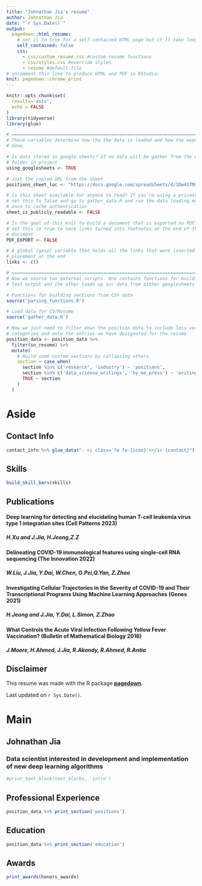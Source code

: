 ```yaml
---
title: "Johnathan Jia's resume"
author: Johnathan Jia
date: "`r Sys.Date()`"
output:
  pagedown::html_resume:
    # set it to true for a self-contained HTML page but it'll take longer to render
    self_contained: false
    css:
      - css/custom_resume.css #custom resume functions
      - css/styles.css #override styles
      - resume #default file
# uncomment this line to produce HTML and PDF in RStudio:
knit: pagedown::chrome_print
---
```


```r
knitr::opts_chunk$set(
  results='asis', 
  echo = FALSE
)
library(tidyverse)
library(glue)

# ======================================================================
# These variables determine how the the data is loaded and how the exports are
# done.

# Is data stored in google sheets? If no data will be gather from the csv/
# folder in project
using_googlesheets <- TRUE

# Just the copied URL from the sheet
positions_sheet_loc <- "https://docs.google.com/spreadsheets/d/1Dw4SfMmSLxjvs8-slv77KVzospBS7cglQBV2NAXlAGY/"

# Is this sheet available for anyone to read? If you're using a private sheet
# set this to false and go to gather_data.R and run the data loading manually
# once to cache authentication
sheet_is_publicly_readable <- FALSE

# Is the goal of this knit to build a document that is exported to PDF? If so
# set this to true to have links turned into footnotes at the end of the
# document
PDF_EXPORT <- FALSE

# A global (gasp) variable that holds all the links that were inserted for
# placement at the end
links <- c()

# ======================================================================
# Now we source two external scripts. One contains functions for building the
# text output and the other loads up our data from either googlesheets or csvs

# Functions for building sections from CSV data
source('parsing_functions.R') 

# Load data for CV/Resume
source('gather_data.R')

# Now we just need to filter down the position data to include less verbose
# categories and only the entries we have designated for the resume
position_data <- position_data %>% 
  filter(in_resume) %>% 
  mutate(
    # Build some custom sections by collapsing others
    section = case_when(
      section %in% c('research', 'industry') ~ 'positions', 
      section %in% c('data_science_writings', 'by_me_press') ~ 'writings',
      TRUE ~ section
    )
  ) 
```

Aside
================================================================================

Contact Info {#contact}
--------------------------------------------------------------------------------
```r
contact_info %>% glue_data("- <i class='fa fa-{icon}'></i> {contact}")
```

Skills {#skills}
--------------------------------------------------------------------------------
```r
build_skill_bars(skills)
```

Publications {#publications}
--------------------------------------------------------------------------------

#### Deep learning for detecting and elucidating human T-cell leukemia virus type 1 integration sites (Cell Patterns 2023)
##### H.Xu and **J.Jia**, H.Jeong,Z.Z

#### Delineating COVID-19 immunological features using single-cell RNA sequencing (The Innovation 2022)
##### W.Liu, **J.Jia**, Y.Dai, W.Chen, G.Pei,Q.Yan, Z.Zhao

#### Investigating Cellular Trajectories in the Severity of COVID-19 and Their Transcriptional Programs Using Machine Learning Approaches (Genes 2021)
##### H.Jeong and **J.Jia**, Y.Dai, L.Simon, Z.Zhao

#### What Controls the Acute Viral Infection Following Yellow Fever Vaccination? (Bulletin of Mathematical Biology 2016)
##### J.Moore, H.Ahmed, **J.Jia**, R.Akondy, R.Ahmed, R.Antia


Disclaimer {#disclaimer}
--------------------------------------------------------------------------------

This resume was made with the R package [**pagedown**](https://github.com/rstudio/pagedown).

Last updated on `r Sys.Date()`.

Main
================================================================================

Johnathan Jia {#title}
--------------------------------------------------------------------------------
### Data scientist interested in development and implementation of new deep learning algorithms
```r
#print_text_block(text_blocks, 'intro')
```

Professional Experience {data-icon=none}
--------------------------------------------------------------------------------
```r
position_data %>% print_section('positions')
```

Education {data-icon=none data-concise=true}
--------------------------------------------------------------------------------
```r
position_data %>% print_section('education')
```

Awards {data-icon=none}
--------------------------------------------------------------------------------
```r
print_awards(honors_awards)
```